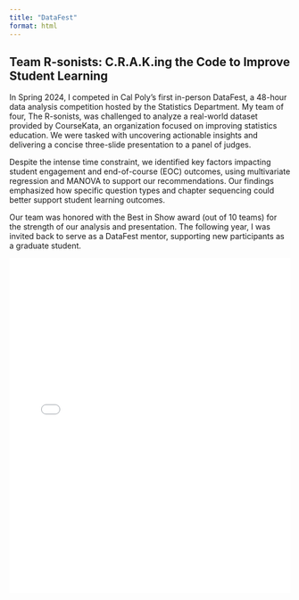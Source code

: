 ```yaml
---
title: "DataFest"
format: html
---
```


## Team R-sonists: C.R.A.K.ing the Code to Improve Student Learning

In Spring 2024, I competed in Cal Poly’s first in-person DataFest, a 48-hour data analysis competition hosted by the Statistics Department. My team of four, The R-sonists, was challenged to analyze a real-world dataset provided by CourseKata, an organization focused on improving statistics education. We were tasked with uncovering actionable insights and delivering a concise three-slide presentation to a panel of judges.

Despite the intense time constraint, we identified key factors impacting student engagement and end-of-course (EOC) outcomes, using multivariate regression and MANOVA to support our recommendations. Our findings emphasized how specific question types and chapter sequencing could better support student learning outcomes.

Our team was honored with the Best in Show award (out of 10 teams) for the strength of our analysis and presentation. The following year, I was invited back to serve as a DataFest mentor, supporting new participants as a graduate student.

<iframe src="datafest/DataFest_Presentation.pdf" width="100%" height="600px" style="border: none;">

<p>Your browser does not support PDFs. <a href="datafest/DataFest_Presentation.pdf">Download the PDF</a>.</p>

</iframe>
